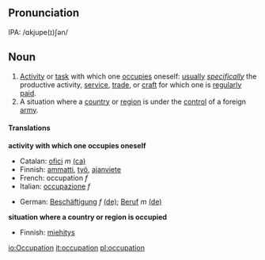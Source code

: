 ==Pronunciation==
IPA: /ɑkjupe(ɪ)ʃən/

==Noun==



#[[Activity]] or [[task]] with which one [[occupies]] oneself: [[usually]] ''[[specifically]]'' the productive activity, [[service]], [[trade]], or [[craft]] for which one is [[regularly]] [[paid]].
#A situation where a [[country]] or [[region]] is under the [[control]] of a foreign [[army]].

====Translations====
'''activity with which one occupies oneself'''
{{top}}
*Catalan: [[ofici]] ''m'' [[:ca:ofici|(ca)]] 
*Finnish: [[ammatti]], [[työ]], [[ajanviete]]
*French: occupation ''f''
*Italian: [[occupazione]] ''f''
{{mid}}
*German: [[Beschäftigung]] ''f'' [[:de:Beschäftigung|(de)]]; [[Beruf]] ''m'' [[:de:Beruf|(de)]]
{{bottom}}

'''situation where a country or region is occupied'''
{{top}}
*Finnish: [[miehitys]]
{{mid}}
{{bottom}}

[[io:Occupation]]
[[it:occupation]]
[[pl:occupation]]
